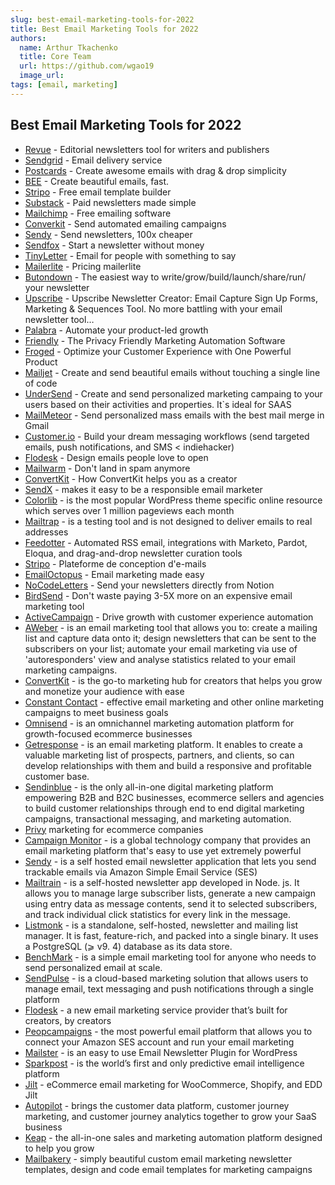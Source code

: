 ```yaml
---
slug: best-email-marketing-tools-for-2022
title: Best Email Marketing Tools for 2022
authors:
  name: Arthur Tkachenko
  title: Core Team
  url: https://github.com/wgao19
  image_url: 
tags: [email, marketing]
---
```


## Best Email Marketing Tools for 2022

* [Revue](https://www.getrevue.co/) - Editorial newsletters tool for writers and publishers
* [Sendgrid](https://sendgrid.com/) - Email delivery service
* [Postcards](https://designmodo.com/postcards/) - Create awesome emails with drag & drop simplicity
* [BEE](https://beefree.io/) - Create beautiful emails, fast.
* [Stripo](https://stripo.email/fr/) - Free email template builder
* [Substack](https://substack.com/) - Paid newsletters made simple
* [Mailchimp](https://mailchimp.com/) - Free emailing software
* [Converkit](https://convertkit.com/) - Send automated emailing campaigns
* [Sendy](https://sendy.co/) - Send newsletters, 100x cheaper
* [Sendfox](https://sendfox.com/) - Start a newsletter without money
* [TinyLetter](tinyletter.com) - Email for people with something to say
* [Mailerlite](https://www.mailerlite.com/pricing) - Pricing mailerlite
* [Butondown](https://buttondown.email/) - The easiest way to write/grow/build/launch/share/run/ your newsletter
* [Upscribe](https://www.upscribe.net/) - Upscribe Newsletter Creator: Email Capture Sign Up Forms, Marketing &amp; Sequences Tool. No more battling with your email newsletter tool…
* [Palabra](https://palabra.io/) - Automate your product-led growth
* [Friendly](https://friendly.is/automate) - The Privacy Friendly Marketing Automation Software 
* [Froged](https://froged.com/) - Optimize your Customer Experience with One Powerful Product
* [Mailjet](https://www.mailjet.com/) - Create and send beautiful emails without touching a single line of code
* [UnderSend](https://undersend.com/) - Create and send personalized marketing campaing to your users based on their activities and properties. It`s ideal for SAAS
* [MailMeteor](https://mailmeteor.com) - Send personalized mass emails with the best mail merge in Gmail
* [Customer.io](https://customer.io/) - Build your dream messaging workflows (send targeted emails, push notifications, and SMS < indiehacker)
* [Flodesk](https://flodesk.com/) - Design emails people love to open
* [Mailwarm](https://www.mailwarm.com/) - Don't land in spam anymore
* [ConvertKit](https://convertkit.com) - How ConvertKit helps you as a creator
* [SendX](https://www.sendx.io/) -  makes it easy to be a responsible email marketer
* [Colorlib](https://colorlib.com) - is the most popular WordPress theme specific online resource which serves over 1 million pageviews each month
* [Mailtrap](https://mailtrap.io/) - is a testing tool and is not designed to deliver emails to real addresses
* [Feedotter](https://www.feedotter.com) - Automated RSS email, integrations with Marketo, Pardot, Eloqua, and drag-and-drop newsletter curation tools
* [Stripo](https://stripo.email/fr/) - Plateforme de conception d'e-mails
* [EmailOctopus](https://emailoctopus.com/) - Email marketing made easy
* [NoCodeLetters](https://nocodeletters.com/) - Send your newsletters directly from Notion
* [BirdSend](https://birdsend.co/) - Don't waste paying 3-5X more on an expensive email marketing tool
* [ActiveCampaign](https://www.activecampaign.com/) - Drive growth with customer experience automation
* [AWeber](www.aweber.com) - is an email marketing tool that allows you to: create a mailing list and capture data onto it; design newsletters that can be sent to the subscribers on your list; automate your email marketing via use of 'autoresponders' view and analyse statistics related to your email marketing campaigns.
* [ConvertKit](convertkit.com) - is the go-to marketing hub for creators that helps you grow and monetize your audience with ease
* [Constant Contact](www.constantcontact.com) - effective email marketing and other online marketing campaigns to meet business goals
* [Omnisend](https://www.omnisend.com/) - is an omnichannel marketing automation platform for growth-focused ecommerce businesses
* [Getresponse](https://www.getresponse.com/) - is an email marketing platform. It enables to create a valuable marketing list of prospects, partners, and clients, so can develop relationships with them and build a responsive and profitable customer base.
* [Sendinblue](www.sendinblue.com) - is the only all-in-one digital marketing platform empowering B2B and B2C businesses, ecommerce sellers and agencies to build customer relationships through end to end digital marketing campaigns, transactional messaging, and marketing automation.
* [Privy](https://www.privy.com/) marketing for ecommerce companies
* [Campaign Monitor](www.campaignmonitor.com) - is a global technology company that provides an email marketing platform that's easy to use yet extremely powerful
* [Sendy](sendy.co) - is a self hosted email newsletter application that lets you send trackable emails via Amazon Simple Email Service (SES)
* [Mailtrain](https://github.com/Mailtrain-org/mailtrain) - is a self-hosted newsletter app developed in Node. js. It allows you to manage large subscriber lists, generate a new campaign using entry data as message contents, send it to selected subscribers, and track individual click statistics for every link in the message.
* [Listmonk](https://listmonk.app/) - is a standalone, self-hosted, newsletter and mailing list manager. It is fast, feature-rich, and packed into a single binary. It uses a PostgreSQL (⩾ v9. 4) database as its data store.
* [BenchMark](https://www.benchmarkemail.com/) - is a simple email marketing tool for anyone who needs to send personalized email at scale.
* [SendPulse](https://sendpulse.com/) - is a cloud-based marketing solution that allows users to manage email, text messaging and push notifications through a single platform
* [Flodesk](https://flodesk.com/) - a new email marketing service provider that’s built for creators, by creators
* [Peopcampaigns](https://pepocampaigns.com/) - the most powerful email platform that allows you to connect your Amazon SES account and run your email marketing
* [Mailster](https://mailster.co/) - is an easy to use Email Newsletter Plugin for WordPress
* [Sparkpost](https://www.sparkpost.com/) - is the world’s first and only predictive email intelligence platform
* [Jilt](https://jilt.com/) - eCommerce email marketing for WooCommerce, Shopify, and EDD Jilt
* [Autopilot](https://www.autopilothq.com/) - brings the customer data platform, customer journey marketing, and customer journey analytics together to grow your SaaS business
* [Keap](https://keap.com/) - the all-in-one sales and marketing automation platform designed to help you grow
* [Mailbakery](https://mailbakery.com/) - simply beautiful custom email marketing newsletter templates, design and code email templates for marketing campaigns
